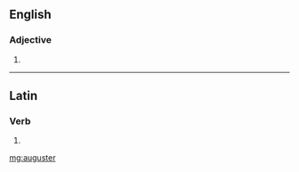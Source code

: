 ==English==

===Adjective===
{{head|en}}

# {{en-comparative of|august}}

----

==Latin==

===Verb===
{{la-verb-form|auguster}}

# {{conjugation of|augustō||1|s|pres|pass|sub|lang=la}}

[[mg:auguster]]